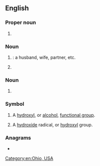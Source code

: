 {{also|oh|он|өн|애|óh|öh}}
==English==

===Proper noun===
{{en-proper noun}}

# {{lb|en|US}} {{abbreviation of|Ohio|lang=en}}

===Noun===
{{en-noun}}

# {{lb|en|Internet slang}} {{initialism of|other half|lang=en|nodot=1}}: a husband, wife, partner, etc.
# {{lb|en|US|army|aviation}} {{initialism of|[[observation]] [[helicopter]]|lang=en}}

===Noun===
{{en-plural noun}}

# {{initialism of|office hours|lang=en}}

===Symbol===
{{head|en|symbol}}

# {{lb|en|organic chemistry}} A [[hydroxyl]], or [[alcohol]], [[functional group]].
# {{lb|en|inorganic chemistry}} A [[hydroxide]] radical, or [[hydroxyl]] group.

===Anagrams===
* {{anagrams|en|a=ho|'ho|HO|Ho|H₂O|h/o|ho}}

[[Category:en:Ohio, USA]]
{{topics|en|States of the United States}}